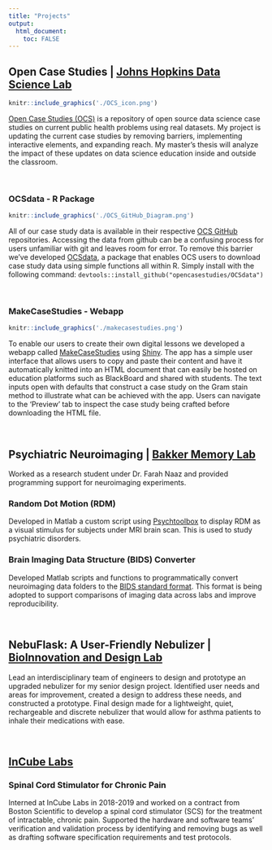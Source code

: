 ```yaml
---
title: "Projects"
output: 
  html_document:
    toc: FALSE
---
```


## Open Case Studies | [Johns Hopkins Data Science Lab](https://jhudatascience.org/)

```r
knitr::include_graphics('./OCS_icon.png')
```

[Open Case Studies (OCS)](https://www.opencasestudies.org/) is a repository of open source data science case studies on current public health problems using real datasets. My project is updating the current case studies by removing barriers, implementing interactive elements, and expanding reach. My master's thesis will analyze the impact of these updates on data science education inside and outside the classroom.

&nbsp;
&nbsp;
&nbsp;
&nbsp;
&nbsp;





### OCSdata - R Package

```r
knitr::include_graphics('./OCS_GitHub_Diagram.png')
```

All of our case study data is available in their respective [OCS GitHub](https://github.com/opencasestudies) repositories. Accessing the data from 
github can be a confusing process for users unfamiliar with git and leaves room for error. To remove this barrier we've developed [OCSdata](https://github.com/opencasestudies/OCSdata), a package that enables OCS users to download case study data using simple functions all within R. Simply install with the following command: `devtools::install_github("opencasestudies/OCSdata")`

&nbsp;
&nbsp;
&nbsp;
&nbsp;
&nbsp;

<!-- <center> -->
<!-- ![Accessing Case Study Data Flowchart](./OCS_GitHub_Diagram.png){width=50%} -->
<!-- </center> -->




### MakeCaseStudies - Webapp

```r
knitr::include_graphics('./makecasestudies.png')
```

To enable our users to create their own digital lessons we developed a webapp called [MakeCaseStudies](https://rsconnect.biostat.jhsph.edu/MakeCaseStudies/) using [Shiny](https://shiny.rstudio.com/). The app has a simple user interface that allows users to copy and paste their content and have it automatically knitted into an HTML document that can easily be hosted on education platforms such as BlackBoard and shared with students. The text inputs open with defaults that construct a case study on the Gram stain method to illustrate what can be achieved with the app. Users can navigate to the 'Preview' tab to inspect the case study being crafted before downloading the HTML file.  

<!-- <center> -->
<!-- ![MakeCaseStudies Preview Tab](./makecasestudies.png){width=50%} -->
<!-- </center> -->

&nbsp;
&nbsp;
&nbsp;
&nbsp;
&nbsp;




## Psychiatric Neuroimaging | [Bakker Memory Lab](https://bakkerlab.johnshopkins.edu/index.html)
Worked as a research student under Dr. Farah Naaz and provided programming support for neuroimaging experiments. 

### Random Dot Motion (RDM)
Developed in Matlab a custom script using [Psychtoolbox](http://psychtoolbox.org/) to display RDM as a visual stimulus for subjects under MRI brain scan. This is used to study psychiatric disorders. 

### Brain Imaging Data Structure (BIDS) Converter
Developed Matlab scripts and functions to programmatically convert neuroimaging data folders to the [BIDS standard format](https://bids.neuroimaging.io/). This format is being adopted to support comparisons of imaging data across labs and improve reproducibility. 

&nbsp;
&nbsp;
&nbsp;
&nbsp;
&nbsp;




## NebuFlask: A User-Friendly Nebulizer | [BioInnovation and Design Lab](https://www.scu.edu/engineering/labs--research/labs/bioinnovation-and-design-lab/)
Lead an interdisciplinary team of engineers to design and prototype an upgraded nebulizer for my senior design project. Identified user needs and areas for improvement, created a design to address these needs, and constructed a prototype. Final design made for a lightweight, quiet, rechargeable and discrete nebulizer that would allow for asthma patients to inhale their medications with ease. 

&nbsp;
&nbsp;
&nbsp;
&nbsp;
&nbsp;




## [InCube Labs](https://www.incubelabs.com/)

### Spinal Cord Stimulator for Chronic Pain
Interned at InCube Labs in 2018-2019 and worked on a contract from Boston Scientific to develop a spinal cord stimulator (SCS) for the treatment of intractable, chronic pain. Supported the hardware and software teams' verification and validation process by identifying and removing bugs as well as drafting software specification requirements and test protocols.

